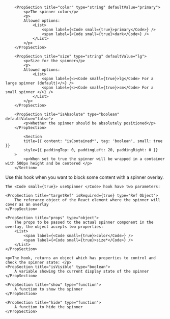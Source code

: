 
<PackageInstallGuide packageName="@wpmudev/sui-spinner" />

<Section title="Props" border={true}>

		<PropSection title="color" type="string" defaultValue="primary">
    		<p>The spinner color</p>
    		<p>
    		Allowed options:
    			<List>
    				<span label={<Code small={true}>primary</Code>} />
					<span label={<Code small={true}>dark</Code>} />
    			</List>
    		</p>
    	</PropSection>

    	<PropSection title="size" type="string" defaultValue="lg">
    		<p>Size for the spinner</p>
    		<p>
    		Allowed options:
    			<List>
    				<span label={<><Code small={true}>lg</Code> For a large spinner (default)</>} />
					<span label={<><Code small={true}>sm</Code> For a small spinner </>} />
    			</List>
    		</p>
    	</PropSection>

		<PropSection title="isAbsolute" type="boolean" defaultValue="false">
    		<p>Whether the spinner should be absolutely positioned</p>
    	</PropSection>

			<Section
    		title={{ content: "isContained*", tag: 'boolean', small: true }}
    		style={{ paddingTop: 0, paddingLeft: 20, paddingRight: 0 }}
    	>
    		<p>When set to true the spinner will be wrapped in a container with 500px height and be centered </p>
    	</Section>

</Section>

<Section
	title="useSpinner Hook"
	contained={true}
	style={{ paddingTop: 30, paddingBottom: 0 }}
>
	<p> Use this hook when you want to block some content with a spinner overlay. </p>

	The <Code small={true}> useSpinner </Code> hook have two parameters:

    <PropSection title="targetRef" isRequired={true} type="Ref Object">
		The referance object of the React element where the spinner will cover as an overlay
    </PropSection>

	<PropSection title="props" type="object">
		The props to be passed to the actual spinner component in the overlay, the object accepts two properties:
		<List>
			<span label={<Code small={true}>color</Code>} />
			<span label={<Code small={true}>size*</Code>} />
		</List>
    </PropSection>

	<p>The hook, returns an object which has properties to control and check the spinner state: </p>
	<PropSection title="isVisible" type="boolean">
		A variable showing the current display state of the spinner
    </PropSection>

	<PropSection title="show" type="function">
		A function to show the spinner
    </PropSection>

	<PropSection title="hide" type="function">
		A function to hide the spinner
    </PropSection>

</Section>

<CommonPropsNotice />